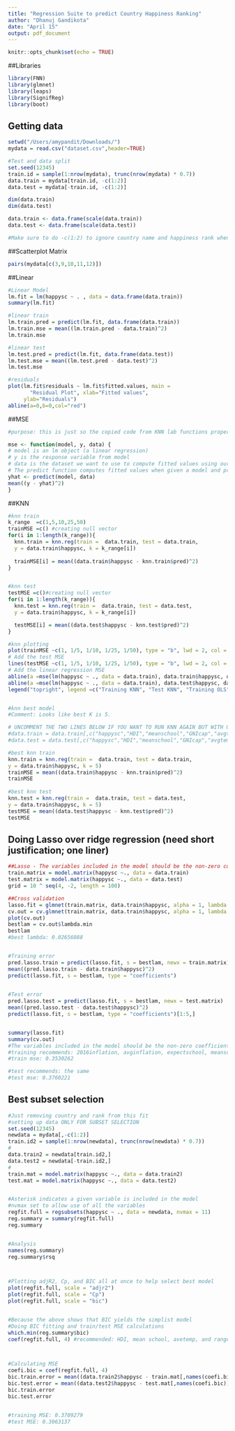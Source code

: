 ---
title: "Regression Suite to predict Country Happiness Ranking"
author: "Dhanuj Gandikota"
date: "April 15"
output: pdf_document
---

```{r setup, include=FALSE}
knitr::opts_chunk$set(echo = TRUE)
```
##Libraries
```{r}
library(FNN)
library(glmnet)
library(leaps)
library(SignifReg)
library(boot)
```


## Getting data
```{r}
setwd("/Users/amypandit/Downloads/")
mydata = read.csv("dataset.csv",header=TRUE)

#Test and data split
set.seed(12345)
train.id = sample(1:nrow(mydata), trunc(nrow(mydata) * 0.7))
data.train = mydata[train.id, -c(1:2)]
data.test = mydata[-train.id, -c(1:2)]

dim(data.train)
dim(data.test)

data.train <- data.frame(scale(data.train))
data.test <- data.frame(scale(data.test))

#Make sure to do -c(1:2) to ignore country name and happiness rank when fitting models; they have no place in calculations.
```


##Scatterplot Matrix
```{r}
pairs(mydata[c(3,9,10,11,12)])
```


##Linear
```{r}
#Linear Model
lm.fit = lm(happysc ~ . , data = data.frame(data.train))
summary(lm.fit)

#linear train
lm.train.pred = predict(lm.fit, data.frame(data.train))
lm.train.mse = mean((lm.train.pred - data.train)^2)
lm.train.mse

#linear test
lm.test.pred = predict(lm.fit, data.frame(data.test))
lm.test.mse = mean((lm.test.pred - data.test)^2)
lm.test.mse

#residuals
plot(lm.fit$residuals ~ lm.fit$fitted.values, main =
       "Residual Plot", xlab="Fitted values",
     ylab="Residuals")
abline(a=0,b=0,col="red")
```


##MSE
```{r}
#purpose: this is just so the copied code from KNN lab functions properly

mse <- function(model, y, data) {
# model is an lm object (a linear regression)
# y is the response variable from model
# data is the dataset we want to use to compute fitted values using our model
# The predict function computes fitted values when given a model and predictor data
yhat <- predict(model, data)
mean((y - yhat)^2)
}
```


##KNN
```{r}
#knn train
k_range  =c(1,5,10,25,50)
trainMSE =c() #creating null vector
for(i in 1:length(k_range)){
  knn.train = knn.reg(train =  data.train, test = data.train,
  y = data.train$happysc, k = k_range[i])
  
  trainMSE[i] = mean((data.train$happysc - knn.train$pred)^2)
}


#knn test
testMSE =c()#creating null vector
for(i in 1:length(k_range)){
  knn.test = knn.reg(train =  data.train, test = data.test,
  y = data.train$happysc, k = k_range[i])

  testMSE[i] = mean((data.test$happysc - knn.test$pred)^2)
}

#knn plotting
plot(trainMSE ~c(1, 1/5, 1/10, 1/25, 1/50), type = "b", lwd = 2, col = "blue",main = "Training and Test MSE for KNN", xlab = "1/K", ylab = "MSE")
# Add the test MSE
lines(testMSE ~c(1, 1/5, 1/10, 1/25, 1/50), type = "b", lwd = 2, col = "red")
# Add the linear regression MSE
abline(a =mse(lm(happysc ~ ., data = data.train), data.train$happysc, data.train),b = 0, lty = 3, col = "blue")
abline(a =mse(lm(happysc ~ ., data = data.train), data.test$happysc, data.test),b = 0, lty = 2, col = "red")
legend("topright", legend =c("Training KNN", "Test KNN", "Training OLS", "Test OLS"),col =c("blue", "red"), cex = .75,lwd =c(2, 2, 1, 1), pch =c(1, 1, NA, NA), lty =c(1, 1, 3, 2))


#knn best model
#Comment: Looks like best K is 5. 

# UNCOMMENT THE TWO LINES BELOW IF YOU WANT TO RUN KNN AGAIN BUT WITH ONLY SUBSET VARIABLES
#data.train = data.train[,c("happysc","HDI","meanschool","GNIcap","avgtemp","rangetemp")]
#data.test = data.test[,c("happysc","HDI","meanschool","GNIcap","avgtemp","rangetemp")]

#best knn train
knn.train = knn.reg(train =  data.train, test = data.train,
y = data.train$happysc, k = 5)
trainMSE = mean((data.train$happysc - knn.train$pred)^2)
trainMSE
  
#best knn test
knn.test = knn.reg(train =  data.train, test = data.test,
y = data.train$happysc, k = 5)
testMSE = mean((data.test$happysc - knn.test$pred)^2)
testMSE

```


## Doing Lasso over ridge regression (need short justification; one liner)
```{r}
##Lasso - The variables included in the model should be the non-zero coefficients
train.matrix = model.matrix(happysc ~., data = data.train)
test.matrix = model.matrix(happysc ~., data = data.test)
grid = 10 ^ seq(4, -2, length = 100)

##Cross validation
lasso.fit = glmnet(train.matrix, data.train$happysc, alpha = 1, lambda = grid, thresh = 1e-12)
cv.out = cv.glmnet(train.matrix, data.train$happysc, alpha = 1, lambda = grid, thresh = 1e-12)
plot(cv.out)
bestlam = cv.out$lambda.min
bestlam 
#best lambda: 0.02656088


#Training error
pred.lasso.train = predict(lasso.fit, s = bestlam, newx = train.matrix)
mean((pred.lasso.train - data.train$happysc)^2)
predict(lasso.fit, s = bestlam, type = "coefficients")
 

#Test error 
pred.lasso.test = predict(lasso.fit, s = bestlam, newx = test.matrix)
mean((pred.lasso.test - data.test$happysc)^2)
predict(lasso.fit, s = bestlam, type = "coefficients")[1:5,]


summary(lasso.fit)
summary(cv.out)
#The variables included in the model should be the non-zero coefficients
#training recommends: 2016inflation, avginflation, expectschool, meanschool, avgtemp
#train mse: 0.3530262

#test recommends: the same
#test mse: 0.3760221
```



## Best subset selection 
```{r}
#Just removing country and rank from this fit
#setting up data ONLY FOR SUBSET SELECTION
set.seed(12345)
newdata = mydata[,-c(1:2)]
train.id2 = sample(1:nrow(newdata), trunc(nrow(newdata) * 0.7))
#
data.train2 = newdata[train.id2,]
data.test2 = newdata[-train.id2,]
#
train.mat = model.matrix(happysc ~., data = data.train2)
test.mat = model.matrix(happysc ~., data = data.test2)


#Asterisk indicates a given variable is included in the model
#nvmax set to allow use of all the variables
regfit.full = regsubsets(happysc ~ ., data = newdata, nvmax = 11)
reg.summary = summary(regfit.full)
reg.summary


#Analysis
names(reg.summary)
reg.summary$rsq



#Plotting adjR2, Cp, and BIC all at once to help select best model
plot(regfit.full, scale = "adjr2")
plot(regfit.full, scale = "Cp")
plot(regfit.full, scale = "bic")


#Because the above shows that BIC yields the simplist model
#Doing BIC fitting and train/test MSE calculations
which.min(reg.summary$bic)
coef(regfit.full, 4) #recommended: HDI, mean school, avetemp, and rangetemp



#Calculating MSE
coefi.bic = coef(regfit.full, 4)
bic.train.error = mean((data.train2$happysc - train.mat[,names(coefi.bic)]%*%coefi.bic)^2)
bic.test.error = mean((data.test2$happysc - test.mat[,names(coefi.bic)]%*%coefi.bic)^2)
bic.train.error
bic.test.error


#training MSE: 0.3709279
#test MSE: 0.3063137

```


















